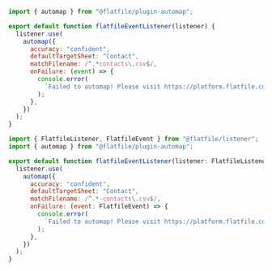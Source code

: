 <CodeGroup>

```jsx javascript
import { automap } from "@flatfile/plugin-automap";

export default function flatfileEventListener(listener) {
  listener.use(
    automap({
      accuracy: "confident",
      defaultTargetSheet: "Contact",
      matchFilename: /^.*contacts\.csv$/,
      onFailure: (event) => {
        console.error(
          `Failed to automap! Please visit https://platform.flatfile.com/s/space/${event.context.spaceId}/files?mode=import to manually import file.`
        );
      },
    })
  );
}
```

```jsx typescript
import { FlatfileListener, FlatfileEvent } from "@flatfile/listener";
import { automap } from "@flatfile/plugin-automap";

export default function flatfileEventListener(listener: FlatfileListener) {
  listener.use(
    automap({
      accuracy: "confident",
      defaultTargetSheet: "Contact",
      matchFilename: /^.*-contacts\.csv$/,
      onFailure: (event: FlatfileEvent) => {
        console.error(
          `Failed to automap! Please visit https://platform.flatfile.com/s/space/${event.context.spaceId}/files?mode=import to manually import file.`
        );
      },
    })
  );
}
```

</CodeGroup>
